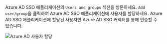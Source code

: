 Azure AD SSO 애플리케이션의 `Users and groups` 섹션을 방문하세요. `Add user/group`을 클릭하여 Azure AD SSO 애플리케이션에 사용자를 할당하세요. Azure AD SSO 애플리케이션에 할당된 사용자만 Azure AD SSO 커넥터를 통해 인증할 수 있습니다.

<img src="/img/assets/azure_ad_assign_users.webp" alt="Azure AD 사용자 할당" />
